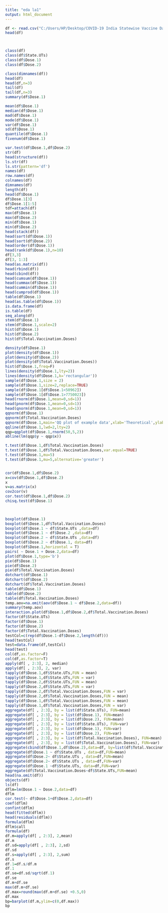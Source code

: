 ---
title: "eda la1"
output: html_document
---
```{r}
df <- read.csv("C:/Users/HP/Desktop/COVID-19 India Statewise Vaccine Data.csv")
head(df)
```


```{r}
```


```{r}
```
```{r}
class(df)
class(df$State.UTs)
class(df$Dose.1)
class(df$Dose.2)
```


```{r}
class(dimnames(df))
head(df)
head(df,n=3)
tail(df)
tail(df,n=3)
summary(df$Dose.1)

mean(df$Dose.1)
median(df$Dose.1)
mad(df$Dose.1)
mode(df$Dose.1)
var(df$Dose.1)
sd(df$Dose.1)
quantile(df$Dose.1)
fivenum(df$Dose.1)

var.test(df$Dose.1,df$Dose.2)
str(df)
head(structure(df))
ls.str(df)
ls.str(pattern='df')
names(df)
row.names(df)
colnames(df)
dimnames(df)
length(df)
head(df$Dose.1)
df$Dose.1[3]
df$Dose.1[1:5]
tdf=attach(df)
max(df$Dose.1)
max(df$Dose.2)
min(df$Dose.1)
min(df$Dose.2)
head(stack(df))
head(sort(df$Dose.1))
head(sort(df$Dose.2))
head(order(df$Dose.1))
head(rank(df$Dose.1),n=10)
df[3,3]
df[3, 1:3]
head(as.matrix(df))
head(rbind(df))
head(cbind(df))
head(cumsum(df$Dose.1))
head(cummax(df$Dose.1))
head(cummin(df$Dose.1))
head(cumprod(df$Dose.1))
table(df$Dose.1)
head(as.table(df$Dose.1))
is.data.frame(df)
is.table(df)
seq_along(df)
stem(df$Dose.1)
stem(df$Dose.1,scale=2)
hist(df$Dose.1)
hist(df$Dose.2)
hist(df$Total.Vaccination.Doses)

density(df$Dose.1)
plot(density(df$Dose.1))
plot(density(df$Dose.2))
plot(density(df$Total.Vaccination.Doses))
hist(df$Dose.1,freq=F)
lines(density(df$Dose.1,lty=2))
lines(density(df$Dose.1,k='rectangular'))
sample(df$Dose.1,size = 2)
sample(df$Dose.1,size=2,replace=TRUE)
sample(df$Dose.1[df$Dose.1<50962])
sample(df$Dose.1[df$Dose.1>7750023])
head(rnorm(df$Dose.1,mean=0,sd=1))
head(pnorm(df$Dose.1,mean=0,sd=1))
head(qnorm(df$Dose.1,mean=0,sd=1))
qqnorm(df$Dose.1)
qqnorm(df$Total.Vaccination.Doses)
qqnorm(df$Dose.1,main='QQ plot of example data',xlab='Theoretical',ylab='Quantiles for data')
qqline(df$Dose.1,lwd=2,lty=2)
qqp=qqplot(df$Dose.1,rnorm(50,5,2))
abline(lm(qqp$y ~ qqp$x))

t.test(df$Dose.1,df$Total.Vaccination.Doses)
t.test(df$Dose.1,df$Total.Vaccination.Doses,var.equal=TRUE)
t.test(df$Dose.1,mu=5)
t.test(df$Dose.1,mu=5,alternative='greater')


cor(df$Dose.1,df$Dose.2)
x=cov(df$Dose.1,df$Dose.2)
x
v=as.matrix(x)
cov2cor(v)
cor.test(df$Dose.1,df$Dose.2)
chisq.test(df$Dose.1)

    

boxplot(df$Dose.1)
boxplot(df$Dose.1,df$Total.Vaccination.Doses)
boxplot(df$Dose.1 ~ df$State.UTs ,data=df)
boxplot(df$Dose.1 ~ df$Dose.2 ,data=df)
boxplot(df$Dose.2 ~ df$State.UTs ,data=df)
boxplot(df$Dose.2 ~ df$Dose.1, data=df)
boxplot(df$Dose.1,horizontal = T)
pairs( ~ Dose.1 + Dose.2,data=df)
plot(df$Dose.1,type='b')
pie(df$Dose.1)
pie(df$Dose.2)
pie(df$Total.Vaccination.Doses)
dotchart(df$Dose.1)
dotchart(df$Dose.2)
dotchart(df$Total.Vaccination.Doses)
table(df$Dose.1)
table(df$Dose.2)
table(df$Total.Vaccination.Doses)
temp.aov=na.omit(aov(df$Dose.1 ~ df$Dose.2,data=df))
summary(temp.aov)
interaction.plot(df$Dose.1,df$Dose.2,df$Total.Vaccination.Doses)
factor(df$State.UTs)
factor(df$Dose.1)
factor(df$Dose.2)
factor(df$Total.Vaccination.Doses)
testCol=c(rep(df$Dose.1-df$Dose.2,length(df)))
head(testCol)
test=data.frame(df,testCol)
head(test)
col(df,as.factor=F)
col(df,as.factor=T)
apply(df[ , 2:3], 2, median)
apply(df[ , 2:3], 2, var)
tapply(df$Dose.1,df$State.UTs,FUN = mean)
tapply(df$Dose.1,df$State.UTs,FUN = var)
tapply(df$Dose.2,df$State.UTs,FUN = mean)
tapply(df$Dose.2,df$State.UTs,FUN = var)
tapply(df$Dose.2,df$Total.Vaccination.Doses,FUN = var)
tapply(df$Dose.2,df$Total.Vaccination.Doses,FUN = mean)
tapply(df$Dose.1,df$Total.Vaccination.Doses,FUN = mean)
tapply(df$Dose.1,df$Total.Vaccination.Doses,FUN = var)
aggregate(df[ , 2:3], by = list(df$State.UTs), FUN=mean)
aggregate(df[ , 2:3], by = list(df$Dose.1), FUN=mean)
aggregate(df[ , 2:3], by = list(df$Dose.2), FUN=mean)
aggregate(df[ , 2:3], by = list(df$State.UTs), FUN=var)
aggregate(df[ , 2:3], by = list(df$Dose.1), FUN=var)
aggregate(df[ , 2:3], by = list(df$Dose.2), FUN=var)
aggregate(df[ , 2:3], by = list(df$Total.Vaccination.Doses), FUN=mean)
aggregate(df[ , 2:3], by = list(df$Total.Vaccination.Doses), FUN=var)
aggregate(cbind(df$Dose.1,df$Dose.2),data=df, by=list(df$Total.Vaccination.Doses),FUN=mean)
aggregate(df$Dose.1 ~ df$State.UTs , data=df,FUN=mean)
aggregate(df$Dose.2~ df$State.UTs , data=df,FUN=mean)
aggregate(df$Dose.2~ df$State.UTs , data=df,FUN=var)
aggregate(df$Dose.1 ~df$State.UTs, data=df,FUN=var)
aggregate(df$Total.Vaccination.Doses~df$State.UTs,FUN=mean)
head(na.omit(df))
objects(df)
ls(df)
dflm=lm(Dose.1 ~ Dose.2,data=df)
dflm
cor.test(~ df$Dose.1+df$Dose.2,data=df)
coef(dflm)
confint(dflm)
head(fitted(dflm))
head(residuals(dflm))
formula(dflm)
dflm$call
formula(df)
df.m=apply(df[ , 2:3], 2,mean)
df.m
df.sd=apply(df[ , 2:3], 2,sd)
df.sd
df.s=apply(df[ , 2:3], 2,sum)
df.s
df.1=df.s/df.m
df.1
df.se=df.sd/sqrt(df.1)
df.se
df.m+df.se
max(df.m+df.se)
df.max=round(max(df.m+df.se) +0.5,0)
df.max
bp=barplot(df.m,ylim=c(0,df.max))
bp




```



```




  





     
     

     
     


     



```


```{r}

```

